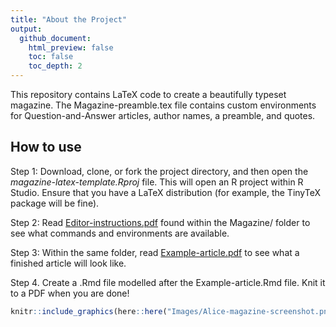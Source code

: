 ```yaml
---
title: "About the Project"
output:
  github_document:
    html_preview: false
    toc: false
    toc_depth: 2
---
```


This repository contains LaTeX code to create a beautifully typeset magazine. The Magazine-preamble.tex file contains custom environments for Question-and-Answer articles, author names, a preamble, and quotes.

## How to use

Step 1: Download, clone, or fork the project directory, and then open the *magazine-latex-template.Rproj* file. This will open an R project within R Studio. Ensure that you have a LaTeX distribution (for example, the TinyTeX package will be fine).

Step 2: Read [Editor-instructions.pdf](Magazine/Editor-instructions.pdf) found within the Magazine/ folder to see what commands and environments are available.

Step 3: Within the same folder, read [Example-article.pdf](Magazine/Example-article.pdf) to see what a finished article will look like.

Step 4. Create a .Rmd file modelled after the Example-article.Rmd file. Knit it to a PDF when you are done!

```r

knitr::include_graphics(here::here("Images/Alice-magazine-screenshot.png"))
```

